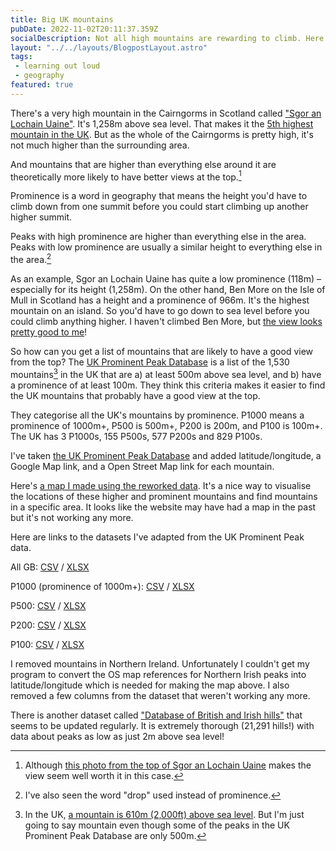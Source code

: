 ```yaml
---
title: Big UK mountains
pubDate: 2022-11-02T20:11:37.359Z
socialDescription: Not all high mountains are rewarding to climb. Here are the most interesting ones.
layout: "../../layouts/BlogpostLayout.astro"
tags:
 - learning out loud
 - geography
featured: true
---
```

There's a very high mountain in the Cairngorms in Scotland called ["Sgor an Lochain Uaine"](https://www.google.com/maps/d/viewer?mid=1iOCGBdsMcbORzRdTSw7klktqU_5OlKI&ll=57.05826366073055%2C-3.725758513285524&z=18). It's 1,258m above sea level. That makes it the [5th highest mountain in the UK](https://en.wikipedia.org/wiki/Sg%C3%B2r_an_Lochain_Uaine). But as the whole of the Cairngorms is pretty high, it's not much higher than the surrounding area.

And mountains that are higher than everything else around it are theoretically more likely to have better views at the top.[^1]

Prominence is a word in geography that means the height you'd have to climb down from one summit before you could start climbing up another higher summit.

Peaks with high prominence are higher than everything else in the area. Peaks with low prominence are usually a similar height to everything else in the area.[^2]

As an example, Sgor an Lochain Uaine has quite a low prominence (118m) – especially for its height (1,258m). On the other hand, Ben More on the Isle of Mull in Scotland has a height and a prominence of 966m. It's the highest mountain on an island. So you'd have to go down to sea level before you could climb anything higher. I haven't climbed Ben More, but [the view looks pretty good to me](https://www.walkhighlands.co.uk/mull/ben-more-mull.shtml#Step6)!

So how can you get a list of mountains that are likely to have a good view from the top? The [UK Prominent Peak Database](https://prominentpeaks.org.uk/index.php) is a list of the 1,530 mountains[^3] in the UK that are a) at least 500m above sea level, and b) have a prominence of at least 100m. They think this criteria makes it easier to find the UK mountains that probably have a good view at the top.

They categorise all the UK's mountains by prominence. P1000 means a prominence of 1000m+, P500 is 500m+, P200 is 200m, and P100 is 100m+. The UK has 3 P1000s, 155 P500s, 577 P200s and 829 P100s.

I've taken [the UK Prominent Peak Database](https://prominentpeaks.org.uk/downloads.php) and added latitude/longitude, a Google Map link, and a Open Street Map link for each mountain.

Here's [a map I made using the reworked data](https://www.google.com/maps/d/viewer?mid=1iOCGBdsMcbORzRdTSw7klktqU_5OlKI). It's a nice way to visualise the locations of these higher and prominent mountains and find mountains in a specific area. It looks like the website may have had a map in the past but it's not working any more.

Here are links to the datasets I've adapted from the UK Prominent Peak data.

All GB: [CSV](/files/big-uk-mountains/All_GB_Peaks_P100+_H500+.csv) / [XLSX](/files/big-uk-mountains/All_GB_Peaks_P100+_H500+.xlsx)

P1000 (prominence of 1000m+): [CSV](/files/big-uk-mountains/P1000_GB_Peaks.csv) / [XLSX](/files/big-uk-mountains/P1000_GB_Peaks.xlsx)

P500: [CSV](/files/big-uk-mountains/P500_GB_Peaks.csv) / [XLSX](/files/big-uk-mountains/P500_GB_Peaks.xlsx)

P200: [CSV](/files/big-uk-mountains/P200_GB_Peaks.csv) / [XLSX](/files/big-uk-mountains/P200_GB_Peaks.xlsx)

P100: [CSV](/files/big-uk-mountains/P100_GB_Peaks.csv) / [XLSX](/files/big-uk-mountains/P100_GB_Peaks.xlsx)

I removed mountains in Northern Ireland. Unfortunately I couldn't get my program to convert the OS map references for Northern Irish peaks into latitude/longitude which is needed for making the map above. I also removed a few columns from the dataset that weren't working any more.

There is another dataset called ["Database of British and Irish hills"](http://www.hills-database.co.uk/downloads.html) that seems to be updated regularly. It is extremely thorough (21,291 hills!) with data about peaks as low as just 2m above sea level!


[^1]: Although [this photo from the top of Sgor an Lochain Uaine](https://www.geograph.org.uk/photo/3067669) makes the view seem well worth it in this case.

[^2]: I've also seen the word "drop" used instead of prominence.

[^3]: In the UK, [a mountain is 610m (2,000ft) above sea level](https://en.wikipedia.org/wiki/Mountain#Definition). But I'm just going to say mountain even though some of the peaks in the UK Prominent Peak Database are only 500m.